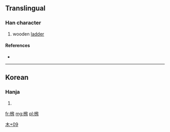 ==Translingual==

===Han character===
{{Han char|rn=75|rad=木|as=09|sn=13|four=|canj=木弓人人 (DNOO)}}

# wooden [[ladder]]

====References====
* {{Han ref|kx=0542.191|dj=0930.210|hdz=21258.011|uh=698C|ud=27020}}

----

==Korean==

===Hanja===
{{ko-hanja|hangeul=[[비]]|eumhun=|rv=bi|mr=pi|y=pi}}

# {{defn|Korean|sort=木09}}

[[Category:Korean-only CJKV Characters|木+09]]

[[fr:榌]]
[[mg:榌]]
[[pl:榌]]